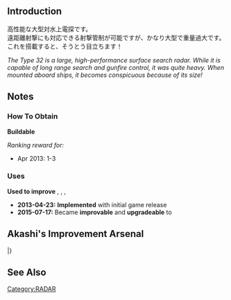 {{EquipmentInfo|31}}

==Introduction==
高性能な大型対水上電探です。<br>
遠距離射撃にも対応できる射撃管制が可能ですが、かなり大型で重量過大です。<br>
これを搭載すると、そうとう目立ちます！

''The Type 32 is a large, high-performance surface search radar. While it is capable of long range search and gunfire control, it was quite heavy. When mounted aboard ships, it becomes conspicuous because of its size!''

==Notes==
<div class="mw-collapsible"><h3>How To Obtain</h3>
<div class="mw-collapsible-content">
'''Buildable'''

''Ranking reward for:''
* Apr 2013: 1-3

</div></div>

<div class="mw-collapsible"><h3>Uses</h3>
<div class="mw-collapsible-content">
'''Used to improve''' {{Equipment/Link|Type 32 Surface Radar}}, {{Equipment/Link|Type 32 Surface Radar Kai}}, {{Equipment/Link|16inch Triple Gun Mount Mk.7}}, {{Equipment/Link|16inch Triple Gun Mount Mk.7 + GFCS}}

</div></div>


<div class="mw-collapsible><h3>Updates History</h3>
<div class="mw-collapsible-content>
* '''2013-04-23:''' '''Implemented''' with initial game release
* '''2015-07-17:''' Became '''improvable''' and '''upgradeable''' to {{Equipment/Link|Type 32 Surface Radar Kai}}
</div></div>

==Akashi's Improvement Arsenal==
{{AkashiWorkshop}}
{{AkashiWorkshopLine
|Name={{PAGENAME}}
|ItemType=Radar
|Fuel=10
|Ammo=0
|Steel=60
|Baux=50
|Mats0-5=6/10
|Mats6-9=12/15
|Mats10=15/22
|Screws0-5=3/4
|Screws6-9=4/7
|Screws10=10/15
|EquipConsume0-5=1x{{Radar|Type 22 Surface RADAR}}
|EquipConsume6-9=2x{{Radar|Type 22 Surface RADAR}}
|EquipConsume10=1x{{Radar|Type 32 Surface RADAR}}
|Mon=H<br>H1<br>H2<br>&nbsp;<br>&nbsp;<br>&nbsp;
|Tue=H<br>H1<br>&nbsp;<br>&nbsp;<br>&nbsp;<br>&nbsp;
|Wed=&nbsp;<br>&nbsp;<br>&nbsp;<br>i<br>I1<br>I2
|Thu=&nbsp;<br>&nbsp;<br>&nbsp;<br>I<br>I1<br>I2
|Fri=&nbsp;<br>&nbsp;<br>&nbsp;<br>I<br>&nbsp;<br>I2
|Sat=&nbsp;<br>&nbsp;<br>&nbsp;<br>I<br>&nbsp;<br>I2
|Sun=H<br>&nbsp;<br>H2<br>&nbsp;<br>&nbsp;<br>&nbsp;
|2ndShip=[[Hyuuga|Hyuuga&nbsp;(base)]]<br>[[Hyuuga#First Upgrade|Hyuuga Kai]]<br>[[Hyuuga#Second Upgrade|Hyuuga Kai Ni]]<br>[[Ise|Ise (base)]]<br>[[Ise#First Upgrade|Ise Kai]]<br>[[Ise#Second Upgrade|Ise Kai Ni]]
|Notes=Upgrades to [[Type 32 Surface RADAR Kai]].
}}
|}

==See Also==
{{Equipmentlist}}
[[Category:RADAR]]